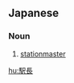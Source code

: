 ==Japanese==
{{ja-kanjitab|えき|ちょう|yomi=o}}

===Noun===
{{ja-noun|えきちょう|kyu=驛長}}

# [[stationmaster]] {{gloss|the person in charge of a railroad station}}

[[hu:駅長]]